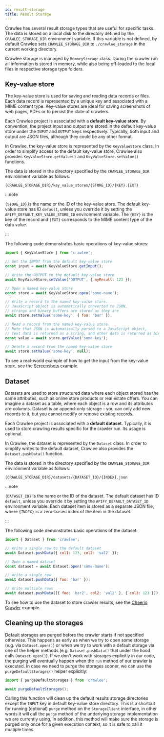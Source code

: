 ```yaml
---
id: result-storage
title: Result Storage
---
```



Crawlee has several result storage types that are useful for specific tasks. The data is stored on a local disk to the directory defined by the `CRAWLEE_STORAGE_DIR` environment variable. If this variable is not defined, by default Crawlee sets `CRAWLEE_STORAGE_DIR` to `./crawlee_storage` in the current working directory.

Crawlee storage is managed by <ApiLink to="memory-storage/class/MemoryStorage">`MemoryStorage`</ApiLink> class. During the crawler run all information is stored in memory, while also being off-loaded to the local files in respective storage type folders.

## Key-value store

The key-value store is used for saving and reading data records or files. Each data record is represented by a unique key and associated with a MIME content type. Key-value stores are ideal for saving screenshots of web pages, PDFs or to persist the state of crawlers.

Each Crawlee project is associated with a **default key-value store**. By convention, the project input and output are stored in the default key-value store under the `INPUT` and `OUTPUT` keys respectively. Typically, both input and output are JSON files, although they could be any other format.

In Crawlee, the key-value store is represented by the <ApiLink to="core/class/KeyValueStore">`KeyValueStore`</ApiLink> class. In order to simplify access to the default key-value store, Crawlee also provides <ApiLink to="core/class/KeyValueStore#getValue">`KeyValueStore.getValue()`</ApiLink> and <ApiLink to="core/class/KeyValueStore#setValue">`KeyValueStore.setValue()`</ApiLink> functions.

The data is stored in the directory specified by the `CRAWLEE_STORAGE_DIR` environment variable as follows:

```
{CRAWLEE_STORAGE_DIR}/key_value_stores/{STORE_ID}/{KEY}.{EXT}
```

:::note

`{STORE_ID}` is the name or the ID of the key-value store. The default key-value store has ID `default`, unless you override it by setting the `APIFY_DEFAULT_KEY_VALUE_STORE_ID` environment variable. The `{KEY}` is the key of the record and `{EXT}` corresponds to the MIME content type of the data value.

:::

The following code demonstrates basic operations of key-value stores:

```javascript
import { KeyValueStore } from 'crawlee';

// Get the INPUT from the default key-value store
const input = await KeyValueStore.getInput();

// Write the OUTPUT to the default key-value store
await KeyValueStore.setValue('OUTPUT', { myResult: 123 });

// Open a named key-value store
const store = await KeyValueStore.open('some-name');

// Write a record to the named key-value store.
// JavaScript object is automatically converted to JSON,
// strings and binary buffers are stored as they are
await store.setValue('some-key', { foo: 'bar' });

// Read a record from the named key-value store.
// Note that JSON is automatically parsed to a JavaScript object,
// text data is returned as a string, and other data is returned as binary buffer
const value = await store.getValue('some-key');

// Delete a record from the named key-value store
await store.setValue('some-key', null);
```

To see a real-world example of how to get the input from the key-value store, see the [Screenshots](../examples/capture-screenshot) example.

## Dataset

Datasets are used to store structured data where each object stored has the same attributes, such as online store products or real estate offers. You can imagine a dataset as a table, where each object is a row and its attributes are columns. Dataset is an append-only storage - you can only add new records to it, but you cannot modify or remove existing records.

Each Crawlee project is associated with a **default dataset**. Typically, it is used to store crawling results specific for the crawler run. Its usage is optional.

In Crawlee, the dataset is represented by the <ApiLink to="core/class/Dataset">`Dataset`</ApiLink> class. In order to simplify writes to the default dataset, Crawlee also provides the <ApiLink to="core/class/Dataset#pushData">`Dataset.pushData()`</ApiLink> function.

The data is stored in the directory specified by the `CRAWLEE_STORAGE_DIR` environment variable as follows:

```
{CRAWLEE_STORAGE_DIR}/datasets/{DATASET_ID}/{INDEX}.json
```

:::note

`{DATASET_ID}` is the name or the ID of the dataset. The default dataset has ID `default`, unless you override it by setting the `APIFY_DEFAULT_DATASET_ID` environment variable. Each dataset item is stored as a separate JSON file, where `{INDEX}` is a zero-based index of the item in the dataset.

:::

The following code demonstrates basic operations of the dataset:

```javascript
import { Dataset } from 'crawlee';

// Write a single row to the default dataset
await Dataset.pushData({ col1: 123, col2: 'val2' });

// Open a named dataset
const dataset = await Dataset.open('some-name');

// Write a single row
await dataset.pushData({ foo: 'bar' });

// Write multiple rows
await dataset.pushData([{ foo: 'bar2', col2: 'val2' }, { col3: 123 }]);
```

To see how to use the dataset to store crawler results, see the [Cheerio Crawler](../examples/cheerio-crawler) example.

## Cleaning up the storages

Default storages are purged before the crawler starts if not specified otherwise. This happens as early as when we try to open some storage (e.g. via `Dataset.open()`) or when we try to work with a default storage via one of the helper methods (e.g. `Dataset.pushData()` that under the hood calls `Dataset.open()`). If we don't work with storages explicitly in our code, the purging will eventually happen when the `run` method of our crawler is executed. In case we need to purge the storages sooner, we can use the <ApiLink to="core/function/purgeDefaultStorages">`purgeDefaultStorages()`</ApiLink> helper explicitly:

```javascript
import { purgeDefaultStorages } from 'crawlee';

await purgeDefaultStorages();
```

Calling this function will clean up the default results storage directories except the `INPUT` key in default key-value store directory. This is a shortcut for running (optional) `purge` method on the <ApiLink to="types/interface/StorageClient">`StorageClient`</ApiLink> interface, in other words it will call the `purge` method of the underlying storage implementation we are currently using. In addition, this method will make sure the storage is purged only once for a given execution context, so it is safe to call it multiple times.
